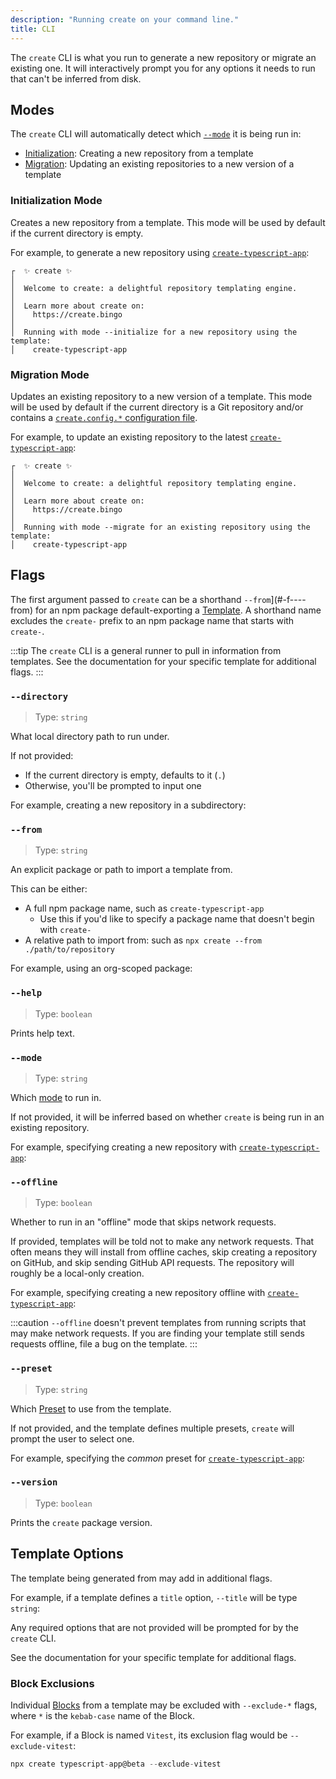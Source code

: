 ```yaml
---
description: "Running create on your command line."
title: CLI
---
```



The `create` CLI is what you run to generate a new repository or migrate an existing one.
It will interactively prompt you for any options it needs to run that can't be inferred from disk.

<PackageManagers type="dlx" pkg="create" args="typescript-app@beta" />

## Modes

The `create` CLI will automatically detect which [`--mode`](#-m----mode) it is being run in:

- [Initialization](#initialization-mode): Creating a new repository from a template
- [Migration](#migration-mode): Updating an existing repositories to a new version of a template

### Initialization Mode

Creates a new repository from a template.
This mode will be used by default if the current directory is empty.

For example, to generate a new repository using [`create-typescript-app`](https://github.com/JoshuaKGoldberg/create-typescript-app):

<PackageManagers type="dlx" pkg="create" args="typescript-app@beta" />

```plaintext
┌  ✨ create ✨
│
│  Welcome to create: a delightful repository templating engine.
│
│  Learn more about create on:
│    https://create.bingo
│
│  Running with mode --initialize for a new repository using the template:
│    create-typescript-app
```

### Migration Mode

Updates an existing repository to a new version of a template.
This mode will be used by default if the current directory is a Git repository and/or contains a [`create.config.*` configuration file](./configuration).

For example, to update an existing repository to the latest [`create-typescript-app`](https://github.com/JoshuaKGoldberg/create-typescript-app):

<PackageManagers type="dlx" pkg="create" args="typescript-app@beta" />

```plaintext
┌  ✨ create ✨
│
│  Welcome to create: a delightful repository templating engine.
│
│  Learn more about create on:
│    https://create.bingo
│
│  Running with mode --migrate for an existing repository using the template:
│    create-typescript-app
```

## Flags

The first argument passed to `create` can be a shorthand `--from`](#-f----from) for an npm package default-exporting a [Template](./concepts/templates).
A shorthand name excludes the `create-` prefix to an npm package name that starts with `create-`.

:::tip
The `create` CLI is a general runner to pull in information from templates.
See the documentation for your specific template for additional flags.
:::

### `--directory`

> Type: `string`

What local directory path to run under.

If not provided:

- If the current directory is empty, defaults to it (`.`)
- Otherwise, you'll be prompted to input one

For example, creating a new repository in a subdirectory:

<PackageManagers
	type="dlx"
	pkg="create"
	args="typescript-app --directory my-fancy-project"
/>

### `--from`

> Type: `string`

An explicit package or path to import a template from.

This can be either:

- A full npm package name, such as `create-typescript-app`
  - Use this if you'd like to specify a package name that doesn't begin with `create-`
- A relative path to import from: such as `npx create --from ./path/to/repository`

For example, using an org-scoped package:

<PackageManagers
	type="dlx"
	pkg="create"
	args="--from @joshuakgoldberg/my-fancy-template"
/>

### `--help`

> Type: `boolean`

Prints help text.

<PackageManagers type="dlx" pkg="create" args="--help" />

### `--mode`

> Type: `string`

Which [mode](#modes) to run in.

If not provided, it will be inferred based on whether `create` is being run in an existing repository.

For example, specifying creating a new repository with [`create-typescript-app`](https://github.com/JoshuaKGoldberg/create-typescript-app):

<PackageManagers
	type="dlx"
	pkg="create"
	args="typescript-app --mode initialize"
/>

### `--offline`

> Type: `boolean`

Whether to run in an "offline" mode that skips network requests.

If provided, templates will be told not to make any network requests.
That often means they will install from offline caches, skip creating a repository on GitHub, and skip sending GitHub API requests.
The repository will roughly be a local-only creation.

For example, specifying creating a new repository offline with [`create-typescript-app`](https://github.com/JoshuaKGoldberg/create-typescript-app):

<PackageManagers type="dlx" pkg="create" args="typescript-app --offline" />

:::caution
`--offline` doesn't prevent templates from running scripts that may make network requests.
If you are finding your template still sends requests offline, file a bug on the template.
:::

### `--preset`

> Type: `string`

Which [Preset](./engine/concepts/presets) to use from the template.

If not provided, and the template defines multiple presets, `create` will prompt the user to select one.

For example, specifying the _common_ preset for [`create-typescript-app`](https://github.com/JoshuaKGoldberg/create-typescript-app):

<PackageManagers
	type="dlx"
	pkg="create"
	args="typescript-app --preset common"
/>

### `--version`

> Type: `boolean`

Prints the `create` package version.

<PackageManagers type="dlx" pkg="create" args="--version" />

## Template Options

The template being generated from may add in additional flags.

For example, if a template defines a `title` option, `--title` will be type `string`:

<PackageManagers
	type="dlx"
	pkg="create"
	args="typescript-app --title 'My New App'"
/>

Any required options that are not provided will be prompted for by the `create` CLI.

See the documentation for your specific template for additional flags.

### Block Exclusions

Individual [Blocks](./engine/concepts/blocks) from a template may be excluded with `--exclude-*` flags, where `*` is the `kebab-case` name of the Block.

For example, if a Block is named `Vitest`, its exclusion flag would be `--exclude-vitest`:

```ts
npx create typescript-app@beta --exclude-vitest
```
